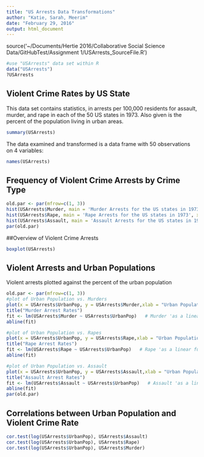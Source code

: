 ```yaml
---
title: "US Arrests Data Transformations"
author: "Katie, Sarah, Meerim"
date: "February 29, 2016"
output: html_document
---
```


source('~/Documents/Hertie 2016/Collaborative Social Science Data/GitHubTest/Assignment 1/USArrests_SourceFile.R')


```r
#use "USArrests" data set within R
data("USArrests")
?USArrests
```


## Violent Crime Rates by US State

This data set contains statistics, in arrests per 100,000 residents for assault, murder, and rape in each of the 50 US states in 1973. Also given is the percent of the population living in urban areas.

```r
summary(USArrests)
```

The data examined and transformed is a data frame with 50 observations on 4 variables:

```r
names(USArrests)
```

## Frequency of Violent Crime Arrests by Crime Type

```r
old.par <- par(mfrow=c(1, 3))
hist(USArrests$Murder, main = 'Murder Arrests for the US states in 1973', xlab = 'Murder Arrests per 100,000 residents')
hist(USArrests$Rape, main = 'Rape Arrests for the US states in 1973', xlab = 'Rape Arrests per 100,000 residents')
hist(USArrests$Assault, main = 'Assault Arrests for the US states in 1973', xlab = 'Assault Arrests per 100,000 residents')
par(old.par)
```

##Overview of Violent Crime Arrests
```r
boxplot(USArrests)
```

## Violent Arrests and Urban Populations

Violent arrests plotted against the percent of the urban population

```r
old.par <- par(mfrow=c(1, 3))
#plot of Urban Population vs. Murders
plot(x = USArrests$UrbanPop, y = USArrests$Murder,xlab = "Urban Population (%)", ylab = "Murder (Arrests per 100,000)", pch=0)
title("Murder Arrest Rates")
fit <- lm(USArrests$Murder ~ USArrests$UrbanPop)   # Murder 'as a linear function of' Urban Population
abline(fit)

#plot of Urban Population vs. Rapes
plot(x = USArrests$UrbanPop, y = USArrests$Rape,xlab = "Urban Population (%)", ylab = "Rape (Arrests per 100,000)", pch=1)
title("Rape Arrest Rates")
fit <- lm(USArrests$Rape ~ USArrests$UrbanPop)   # Rape 'as a linear function of' Urban Population
abline(fit)

#plot of Urban Population vs. Assault
plot(x = USArrests$UrbanPop, y = USArrests$Assault,xlab = "Urban Population (%)", ylab = "Assault (Arrests per 100,000)", pch=2)
title("Assault Arrest Rates")
fit <- lm(USArrests$Assault ~ USArrests$UrbanPop)   # Assault 'as a linear function of' Urban Population
abline(fit)
par(old.par)
```


## Correlations between Urban Population and Violent Crime Rate

```r
cor.test(log(USArrests$UrbanPop), USArrests$Assault)
cor.test(log(USArrests$UrbanPop), USArrests$Rape)
cor.test(log(USArrests$UrbanPop), USArrests$Murder)
```




